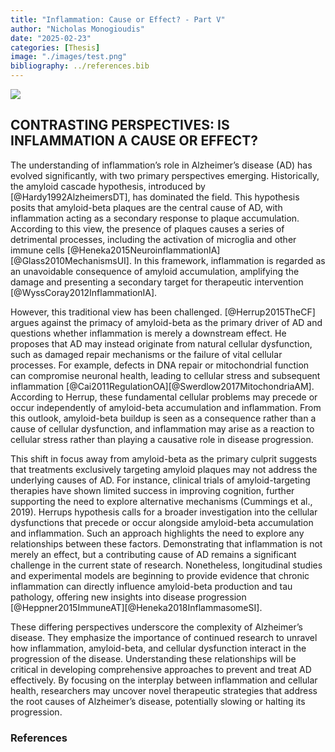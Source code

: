 ```yaml
---
title: "Inflammation: Cause or Effect? - Part V"
author: "Nicholas Monogioudis"
date: "2025-02-23"
categories: [Thesis]
image: "./images/test.png"
bibliography: ../references.bib
---
```



![](images/test.png)

## CONTRASTING PERSPECTIVES: IS INFLAMMATION A CAUSE OR EFFECT?

The understanding of inflammation's role in Alzheimer’s disease (AD) has evolved significantly, with two primary perspectives emerging. Historically, the amyloid cascade hypothesis, introduced by [@Hardy1992AlzheimersDT], has dominated the field. This hypothesis posits that amyloid-beta plaques are the central cause of AD, with inflammation acting as a secondary response to plaque accumulation. According to this view, the presence of plaques causes a series of detrimental processes, including the activation of microglia and other immune cells [@Heneka2015NeuroinflammationIA][@Glass2010MechanismsUI]. In this framework, inflammation is regarded as an unavoidable consequence of amyloid accumulation, amplifying the damage and presenting a secondary target for therapeutic intervention [@WyssCoray2012InflammationIA].

However, this traditional view has been challenged. [@Herrup2015TheCF] argues against the primacy of amyloid-beta as the primary driver of AD and questions whether inflammation is merely a downstream effect. He proposes that AD may instead originate from natural cellular dysfunction, such as damaged repair mechanisms or the failure of vital cellular processes. For example, defects in DNA repair or mitochondrial function can compromise neuronal health, leading to cellular stress and subsequent inflammation [@Cai2011RegulationOA][@Swerdlow2017MitochondriaAM]. According to Herrup, these fundamental cellular problems may precede or occur independently of amyloid-beta accumulation and inflammation. From this outlook, amyloid-beta buildup is seen as a consequence rather than a cause of cellular dysfunction, and inflammation may arise as a reaction to cellular stress rather than playing a causative role in disease progression.

This shift in focus away from amyloid-beta as the primary culprit suggests that treatments exclusively targeting amyloid plaques may not address the underlying causes of AD. For instance, clinical trials of amyloid-targeting therapies have shown limited success in improving cognition, further supporting the need to explore alternative mechanisms (Cummings et al., 2019). Herrups hypothesis calls for a broader investigation into the cellular dysfunctions that precede or occur alongside amyloid-beta accumulation and inflammation. Such an approach highlights the need to explore any relationships between these factors. Demonstrating that inflammation is not merely an effect, but a contributing cause of AD remains a significant challenge in the current state of research. Nonetheless, longitudinal studies and experimental models are beginning to provide evidence that chronic inflammation can directly influence amyloid-beta production and tau pathology, offering new insights into disease progression [@Heppner2015ImmuneAT][@Heneka2018InflammasomeSI].

These differing perspectives underscore the complexity of Alzheimer’s disease. They emphasize the importance of continued research to unravel how inflammation, amyloid-beta, and cellular dysfunction interact in the progression of the disease. Understanding these relationships will be critical in developing comprehensive approaches to prevent and treat AD effectively. By focusing on the interplay between inflammation and cellular health, researchers may uncover novel therapeutic strategies that address the root causes of Alzheimer’s disease, potentially slowing or halting its progression. 


### References

::: {#refs}
:::